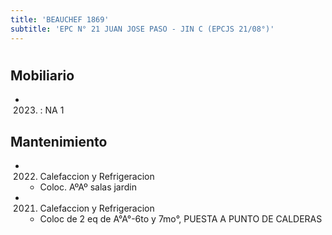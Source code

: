 ```yaml
---
title: 'BEAUCHEF 1869'
subtitle: 'EPC N° 21 JUAN JOSE PASO - JIN C (EPCJS 21/08°)'
---
```


#


## Mobiliario

*  (2023) : NA 1 





## Mantenimiento

*  (2022) Calefaccion y Refrigeracion 
    + Coloc. AºAº salas jardin

*  (2021) Calefaccion y Refrigeracion 
    + Coloc de 2 eq de A°A°-6to y 7mo°, PUESTA A PUNTO DE CALDERAS



